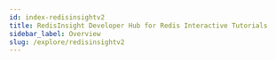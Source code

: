 ```yaml
---
id: index-redisinsightv2
title: RedisInsight Developer Hub for Redis Interactive Tutorials
sidebar_label: Overview
slug: /explore/redisinsightv2
---
```



<div class="row">

<div class="col">
  <RedisCard
    title="How To Use The RedisInsight Profiler Tool"
    description="Analyze Your Redis Commands Using The Monitor Command"
    page="/explore/redisinsightv2/profiler"
  />
</div>

</div>
